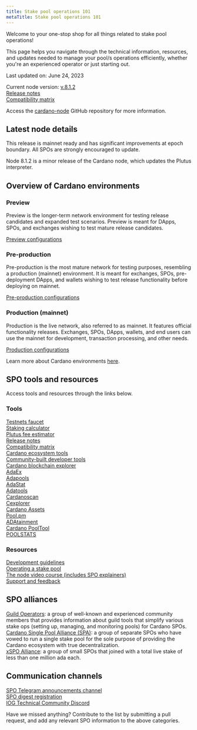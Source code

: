 ```yaml
---
title: Stake pool operations 101
metaTitle: Stake pool operations 101
---
```

Welcome to your one-stop shop for all things related to stake pool operations! 

This page helps you navigate through the technical information, resources, and updates needed to manage your pool/s operations efficiently, whether you're an experienced operator or just starting out.

Last updated on: June 24, 2023

Current node version: [v.8.1.2](https://github.com/input-output-hk/cardano-node/releases/tag/8.1.2)  
[Release notes](https://docs.cardano.org/tools/release-notes/)  
[Compatibility matrix](https://docs.cardano.org/tools/comp-matrix/)  

Access the [cardano-node](https://github.com/input-output-hk/cardano-node#overview-of-the-cardano-node-repository) GitHub repository for more information.
## Latest node details
This release is mainnet ready and has significant improvements at epoch boundary. All SPOs are strongly encouraged to update.  

Node 8.1.2 is a minor release of the Cardano node, which updates the Plutus interpreter.

## Overview of Cardano environments
### Preview
Preview is the longer-term network environment for testing release candidates and expanded test scenarios. Preview is meant for DApps, SPOs, and exchanges wishing to test mature release candidates.  

[Preview configurations](https://book.world.dev.cardano.org/environments.html#preview-testnet)
### Pre-production
Pre-production is the most mature network for testing purposes, resembling a production (mainnet) environment. It is meant for exchanges, SPOs, pre-deployment DApps, and wallets wishing to test release functionality before deploying on mainnet.  

[Pre-production configurations](https://book.world.dev.cardano.org/environments.html#pre-production-testnet)
### Production (mainnet)
Production is the live network, also referred to as mainnet. It features official functionality releases. Exchanges, SPOs, DApps, wallets, and end users can use the mainnet for development, transaction processing, and other needs.  

[Production configurations](https://book.world.dev.cardano.org/environments.html#production-mainnet)  

Learn more about Cardano environments [here](https://docs.cardano.org/cardano-testnet/getting-started/#environments).  
## SPO tools and resources
Access tools and resources through the links below.  
### Tools
[Testnets faucet](https://docs.cardano.org/cardano-testnet/tools/faucet/)  
[Staking calculator](https://docs.cardano.org/cardano-testnet/tools/staking-calculator/)  
[Plutus fee estimator](https://docs.cardano.org/cardano-testnet/tools/plutus-fee-estimator/)  
[Release notes](https://docs.cardano.org/tools/release-notes/)  
[Compatibility matrix](https://docs.cardano.org/tools/comp-matrix/)  
[Cardano ecosystem tools](https://developers.cardano.org/tools/)  
[Community-built developer tools](https://www.essentialcardano.io/article/a-list-of-community-built-developer-tools-on-cardano)  
[Cardano blockchain explorer](https://explorer.cardano.org/en.html)  
[AdaEx](https://adaex.org/)  
[Adapools](https://adapools.org/)  
[AdaStat](https://adastat.net/transactions)  
[Adatools](https://adatools.io/)  
[Cardanoscan](https://cardanoscan.io/transactions)  
[Cexplorer](https://cexplorer.io/)   
[Cardano Assets](https://cardanoassets.com/)   
[Pool.pm](https://pool.pm/tokens)   
[ADAtainment](https://www.adatainment.com/index.php?page=home&lang=en)   
[Cardano PoolTool](https://pooltool.io/)   
[POOLSTATS](https://poolstats.org/#)   
### Resources
[Development guidelines](https://docs.cardano.org/development-guidelines/installing-the-cardano-node/)   
[Operating a stake pool](https://docs.cardano.org/operating-a-stake-pool/creating-a-stake-pool)   
[The node video course (includes SPO explainers)](https://docs.cardano.org/development-guidelines/cardano-node-course/)   
[Support and feedback](https://docs.cardano.org/cardano-testnet/support-feedback/)   

## SPO alliances
[Guild Operators](https://cardano-community.github.io/guild-operators/): a group of well-known and experienced community members that provides information about guild tools that simplify various stake ops (setting up, managing, and monitoring pools) for Cardano SPOs.  
[Cardano Single Pool Alliance (SPA)](https://singlepoolalliance.net/): a group of separate SPOs who have vowed to run a single stake pool for the sole purpose of providing the Cardano ecosystem with true decentralization.  
[xSPO Alliance](https://www.xspo-alliance.org/): a group of small SPOs that joined with a total live stake of less than one million ada each.  
## Communication channels
[SPO Telegram announcements channel](https://t.me/SPOannouncements)   
[SPO digest registration](https://www.iogservices.io/register-for-the-spo-digest)   
[IOG Technical Community Discord](https://discord.gg/inputoutput)   


Have we missed anything? Contribute to the list by submitting a pull request, and add any relevant SPO information to the above categories.
